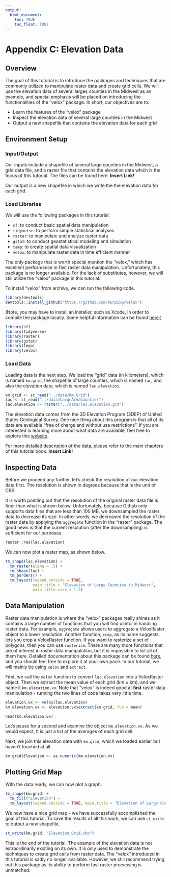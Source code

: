 ```yaml
---
output: 
  html_document:
    toc: TRUE
    toc_float: TRUE
---
```


# Appendix C: Elevation Data {-}

## Overview

The goal of this tutorial is to introduce the packages and techniques that are commonly utilized to manipulate raster data and create grid cells. We will use the elevation data of several larges counties in the Midwest as an example, and special emphasis will be placed on introducing the functionalities of the "velox" package. In short, our objectives are to:

* Learn the features of the "velox" package
* Inspect the elevation data of several large counties in the Midwest
* Output a new shapefile that contains the elevation data for each grid

## Environment Setup

### Input/Output

Our inputs include a shapefile of several large counties in the Midwest, a grid data file, and a raster file that contains the elevation data which is the focus of this tutorial. The files can be found here. **Insert Link!**

Our output is a new shapefile in which we write the the elevation data for each grid.

### Load Libraries

We will use the following packages in this tutorial:

* `sf`: to conduct basic spatial data manipulation
* `tidyverse`: to perform simple statistical analyses
* `raster`: to manipulate and analyze raster data
* `gstat`: to conduct geostatistical modeling and simulation
* `tamp`: to create spatial data visualization
* `velox`: to manipulate raster data in time efficient manner

The only package that is worth special mention the "velox," which has excellent performance in fast raster data manipulation. Unfortunately, this package is no longer available. For the lack of substitutes, however, we will still utilize the "velox" package in this tutorial. 

To install "velox" from archive, we can run the following code.

```r
library(devtools)
devtools::install_github("https://github.com/hunzikp/velox")
```

(Note, you may have to install an installer, such as Xcode, in order to compile the package locally. Some helpful information can be found [here](https://support.rstudio.com/hc/en-us/articles/200486508-Building-Testing-and-Distributing-Packages).)

```r
library(sf)
library(tidyverse)
library(raster)
library(gstat)
library(tmap)
library(velox)
```

### Load Data

Loading data is the next step. We load the "grid" data (in kilometers), which is named `km.grid`, the shapefile of large counties, which is named `lac`, and also the elevation data, which is named `lac.elevation`.

```r
km.grid <- st_read("../data/Km_Grid")
lac <- st_read("../data/LargeAreaCounties")
lac.elevation <- raster("../data/lac.elevation.grd")
```

The elevation data comes from the 3D Elevation Program (3DEP) of United States Geological Survey. One nice thing about this program is that all of its data are available "free of charge and without use restrictions". If you are interested in learning more about what data are available, feel free to explore this [website](https://www.usgs.gov/core-science-systems/ngp/3dep/about-3dep-products-services). 

For more detailed description of the data, please refer to the main chapters of this tutorial book. **Insert Link!**

## Inspecting Data

Before we proceed any further, let's check the resolution of our elevation data first. The resolution is shown in degrees because that is the unit of CRS.

It is worth pointing out that the resolution of the original raster data file is finer than what is shown below. Unfortunately, because Github only supports data files that are less than 100 MB, we downsampled the raster data to decrease its size. In other words, we decreased the resolution of the raster data by applying the `aggregate` function in the "raster" package. The good news is that the current resolution (after the downsampling) is sufficient for our purposes. 

```r
raster::res(lac.elevation)
```

We can now plot a raster map, as shown below.

```r
tm_shape(lac.elevation) +
  tm_raster(alpha = .5) +
  tm_shape(lac) +
  tm_borders() +
  tm_layout(legend.outside = TRUE, 
            main.title = "Elevation of Large Counties in Midwest", 
            main.title.size = 1.2)
```

## Data Manipulation

Raster data manipulation is where the "velox" packages really shines as it contains a large number of functions that you will find useful in handling raster data. For example, `aggregate` allows users to aggregate a VeloxRaster object to a lower resolution. Another function, `crop`, as its name suggests, lets you crop a VeloxRaster function. If you want to rasterize a set of polygons, then you can use `rasterize`. There are many more functions that are of interest in raster data manipulation, but it is impossible to list all of them here. Detailed documentation about this package can be found [here](https://rdrr.io/cran/velox/api/), and you should feel free to explore it at your own pace. In our tutorial, we will mainly be using `velox` and `extract`.

First, we call the `velox` function to convert `lac.elevation` into a VeloxRaster object. Then we extract the mean value of each grid (km $\times$ km), and we name it `km.elecation.vx`. Note that "velox" is indeed good at **fast** raster data manipulation - running the two lines of code takes very little time.

```r
elevation.vx <- velox(lac.elevation)
km.elevation.vx <- elevation.vx$extract(km.grid, fun = mean)
```

```r
head(km.elevation.vx)
```

Let's pause for a second and examine the object `km.elevation.vx`. As we would expect, it is just a list of the averages of each grid cell. 

Next, we join this elevation data with `km.grid`, which we loaded earlier but haven't touched at all. 

```r
km.grid$Elevation <- as.numeric(km.elevation.vx) 
```

## Plotting Grid Map

With the data ready, we can now plot a graph. 

```r
tm_shape(km.grid) +
  tm_fill("Elevation") +
  tm_layout(legend.outside = TRUE, main.title = "Elevation of Large Counties in Midwest", main.title.size = 1.2)
```

We now have a nice grid map - we have successfully accomplished the goal of this tutorial. To save the results of all this work, we can use `st_write` to output a new shapefile.

```r
st_write(km.grid, "Elevation_Grid.shp")
```

This is the end of the tutorial. The example of the elevation data is not extraordinarily exciting on its own. It is only used to demonstrate the techniques to create grid cells from raster data. The "velox" introduced in this tutorial is sadly no longer available. However, we still recommend trying out this package as its ability to perform fast raster processing is unmatched. 













